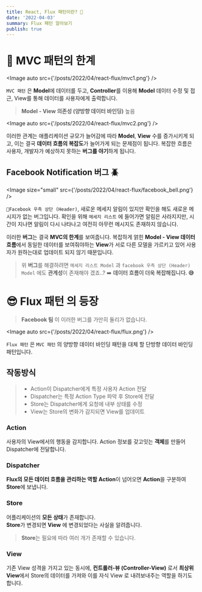 ```yaml
---
title: React, Flux 패턴이란? 🤔
date: '2022-04-03'
summary: Flux 패턴 알아보기
publish: true
---
```


# 🥲 MVC 패턴의 한계

<Image auto src={'/posts/2022/04/react-flux/mvc1.png'} />

`MVC 패턴` 은 **Model**에 데이터를 두고, **Controller**를 이용해 **Model** 데이터 수정 및 접근, View를 통해 데이터를 사용자에게 출력합니다.

> **Model - View 의존성 (양방향 데이터 바인딩)** 높음

<Image auto src={'/posts/2022/04/react-flux/mvc2.png'} />

이러한 관계는 애플리케이션 규모가 늘어감에 따라 **Model**, **View** 수를 증가시키게 되고,
이는 결국 **데이터 흐름의 복잡도**가 늘어가게 되는 문제점이 됩니다.
복잡한 흐름은 사용자, 개발자가 예상하지 못하는 **버그를 야기**하게 됩니다.

## Facebook Notification 버그 🪲

<Image size="small" src={'/posts/2022/04/react-flux/facebook_bell.png'} />

`Facebook 우측 상단 (Header)`, 새로운 메세지 알림이 있지만 확인을 해도 새로운 메시지가 없는 버그입니다.
확인을 위해 `메세지 리스트` 에 들어가면 알림은 사라지지만,
시간이 지나면 알림이 다시 나타나고 여전히 아무런 메시지도 존재하지 않습니다.

이러한 **버그**는 결국 **MVC의 한계**를 보여줍니다.
복잡하게 얽힌 **Model - View 데이터 흐름**에서 동일한 데이터를 보여줘야하는 **View**가 서로 다른 모델을 가르키고 있어 사용자가 원하는대로 업데이트 되지 않기 때문입니다.

> 위 **버그**를 해결하려면
> `메세지 리스트 Model` 과 `facebook 우측 상단 (Header) Model` 에도 **관계성**이 존재해야 겠죠..?
> ➡️ **데이터 흐름이 더욱 복잡해집니다. 😅**

# 😎 Flux 패턴 의 등장

> **Facebook 팀** 이 이러한 버그를 가만히 둘리가 없습니다.

<Image auto src={'/posts/2022/04/react-flux/flux.png'} />

`Flux 패턴` 은 `MVC 패턴` 의 양방향 데이터 바인딩 패턴을 대체 할 단방향 데이터 바인딩 패턴입니다.

## 작동방식

> - Action이 Dispatcher에게 특정 사용자 Action 전달
> - Dispatcher는 특정 Action Type 파악 후 Store에 전달
> - Store는 Dispatcher에게 요청에 내부 상태를 수정
> - View는 Store의 변화가 감지되면 View를 업데이트

### Action

사용자의 View에서의 행동을 감지합니다.
Action 정보를 갖고잇는 **객체**를 만들어 Dispatcher에 전달합니다.

### Dispatcher

**Flux의 모든 데이터 흐름을 관리하는 역할**
**Action**이 넘어오면 **Action**을 구분하여 **Store**에 보냅니다.

### Store

어플리케이션의 **모든 상태**가 존재합니다.  
**Store**가 변경되면 **View** 에 변경되었다는 사실을 알려줍니다.

> **Store**는 필요에 따라 여러 개가 존재할 수 있습니다.

### View

기존 View 성격을 가지고 있는 동시에,
**컨트롤러-뷰 (Controller-View)** 로서 **최상위 View**에서 Store의 데이터를 가져와
이를 자식 View 로 내려보내주는 역할을 하기도 합니다.
